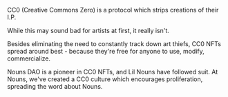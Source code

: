 CC0 (Creative Commons Zero) is a protocol which strips creations of their I.P.

While this may sound bad for artists at first, it really isn't.

Besides eliminating the need to constantly track down art thiefs, CC0 NFTs spread around best - because they're free for anyone to use, modify, commercialize.

Nouns DAO is a pioneer in CC0 NFTs, and Lil Nouns have followed suit. At Nouns, we've created a CC0 culture which encourages proliferation, spreading the word about Nouns.
